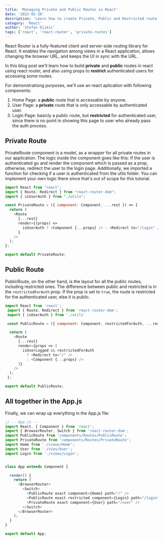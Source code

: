 ```yaml
---
title: 'Managing Private and Public Routes in React'
date: '2022-01-16'
description: 'Learn how to create Private, Public and Restricted route with react router'
category: 'React'
author: 'Stefan Djikic'
tags: ['react', 'react-router', 'private-routes']
---
```


React Router is a fully-featured client and server-side routing library for React. It enables the navigation among views in a React application, allows changing the browser URL, and keeps the UI in sync with the URL.

In this blog post we'll learn how to build **private** and **public** routes in react using react router, and also using props to **restrict** authenticated users for accessing some routes.

For demonstrationg purposes, we'll use an react aplication with following components:

1. Home Page: a **public** route that is accessable by anyone.
2. User Page: a **private** route that is only accessable by authenticated user.
3. Login Page: basicly a public route, but **restricted** for authenticated user, since there is no point in showing this page to user who already pass the auth process.

## Private Route

PrivateRoute component is a model, as a wrapper for all private routes in our application. The logic inside the component goes like this: If the user is authenticated go and render the component which is passed as a prop, otherwise, redirect the user to the login page. Additionally, we imported a function for checking if a user is authenticated from the utils folder. You can implement your own logic there since that's out of scope for this tutorial.


```javascript
import React from "react";
import { Route, Redirect } from "react-router-dom";
import { isUserAuth } from "./utils";

const PrivateRoute = ({ component: Component, ...rest }) => {
  return (
    <Route
      {...rest}
      render={(props) =>
        isUserAuth ? <Component {...props} /> : <Redirect to="/login" />
      }
    />
  );
};

export default PrivateRoute;
```
## Public Route

PublicRoute, on the other hand, is the layout for all the public routes, including restricted ones. The difference between public and restricted is in the `restrictedForAuth` prop. If the prop is set to `true`, the route is restricted for the authenticated user, else it is public.

```javascript
import React from 'react';
 import { Route, Redirect } from 'react-router-dom';
 import { isUserAuth } from './utils'

 const PublicRoute = ({ component: Component, restrictedForAuth, ...rest }) => {

  return (
    <Route
      {...rest}
      render={props => (
        isUserLogged && restrictedForAuth
          ? <Redirect to="/" />
          : <Component {...props} />
      )}
    />
  );
 };

export default PublicRoute;
```

## All together in the App.js

Finally, we can wrap up everything in the App.js file:

```javascript
// -- App.js --
import React, { Component } from 'react';
import { BrowserRouter, Switch } from 'react-router-dom';
import PublicRoute from 'components/Routes/PublicRoute';
import PrivateRoute from 'components/Routes/PrivateRoute';
import Home from './views/Home';
import User from './vies/User';
import Login from './views/Login';


class App extends Component {

  render() {
    return (
      <BrowserRouter>
        <Switch>
          <PublicRoute exact component={Home} path="/" />
          <PublicRoute exact restricted component={Login} path="/login" />
          <PrivateRoute exact component={User} path="/user" />
        </Switch>
      </BrowserRouter>
    );
  }
}

export default App;
```